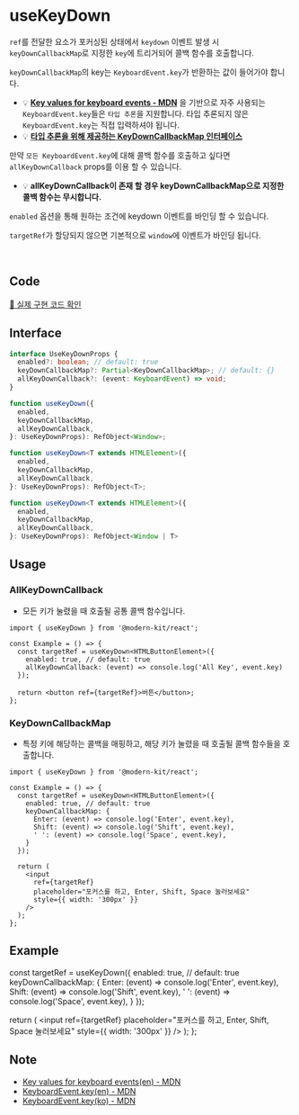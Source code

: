 
# useKeyDown

`ref`를 전달한 요소가 포커싱된 상태에서 `keydown` 이벤트 발생 시 `keyDownCallbackMap`로 지정한 `key`에 트리거되어 콜백 함수를 호출합니다.

`keyDownCallbackMap`의 key는 `KeyboardEvent.key`가 반환하는 값이 들어가야 합니다.
  - 💡 **[Key values for keyboard events - MDN](https://developer.mozilla.org/en-US/docs/Web/API/UI_Events/Keyboard_event_key_values)** 을 기반으로 자주 사용되는 `KeyboardEvent.key`들은 `타입 추론`을 지원합니다. 타입 추론되지 않은 `KeyboardEvent.key`는 직접 입력하셔야 됩니다.
  - 💡 **[타입 추론을 위해 제공하는 KeyDownCallbackMap 인터페이스](https://github.com/modern-agile-team/modern-kit/blob/main/packages/react/src/hooks/useKeyDown/keyDownCallbackMap.ts)**

만약 `모든 KeyboardEvent.key`에 대해 콜백 함수를 호출하고 싶다면 `allKeyDownCallback` props를 이용 할 수 있습니다.
  - 💡 **allKeyDownCallback이 존재 할 경우 keyDownCallbackMap으로 지정한 콜백 함수는 무시합니다.**

`enabled` 옵션을 통해 원하는 조건에 keydown 이벤트를 바인딩 할 수 있습니다.

`targetRef`가 할당되지 않으면 기본적으로 `window`에 이벤트가 바인딩 됩니다.


<br />

## Code
[🔗 실제 구현 코드 확인](https://github.com/modern-agile-team/modern-kit/blob/main/packages/react/src/hooks/useKeyDown/index.ts)

## Interface
```ts title="typescript"
interface UseKeyDownProps {
  enabled?: boolean; // default: true
  keyDownCallbackMap?: Partial<KeyDownCallbackMap>; // default: {}
  allKeyDownCallback?: (event: KeyboardEvent) => void;
}
```
```ts title="typescript"
function useKeyDown({
  enabled,
  keyDownCallbackMap,
  allKeyDownCallback,
}: UseKeyDownProps): RefObject<Window>;

function useKeyDown<T extends HTMLElement>({
  enabled,
  keyDownCallbackMap,
  allKeyDownCallback,
}: UseKeyDownProps): RefObject<T>;

function useKeyDown<T extends HTMLElement>({
  enabled,
  keyDownCallbackMap,
  allKeyDownCallback,
}: UseKeyDownProps): RefObject<Window | T> 
```

## Usage
### AllKeyDownCallback
-  모든 키가 눌렸을 때 호출될 공통 콜백 함수입니다.
```tsx title="typescript"
import { useKeyDown } from '@modern-kit/react';

const Example = () => {
  const targetRef = useKeyDown<HTMLButtonElement>({
    enabled: true, // default: true
    allKeyDownCallback: (event) => console.log('All Key', event.key)
  });

  return <button ref={targetRef}>버튼</button>;
};
```

### KeyDownCallbackMap
- 특정 키에 해당하는 콜백을 매핑하고, 해당 키가 눌렸을 때 호출될 콜백 함수들을 호출합니다.
```tsx title="typescript"
import { useKeyDown } from '@modern-kit/react';

const Example = () => {
  const targetRef = useKeyDown<HTMLButtonElement>({
    enabled: true, // default: true
    keyDownCallbackMap: {
      Enter: (event) => console.log('Enter', event.key), 
      Shift: (event) => console.log('Shift', event.key),
      ' ': (event) => console.log('Space', event.key),
    }
  });

  return (
    <input 
      ref={targetRef} 
      placeholder="포커스를 하고, Enter, Shift, Space 눌러보세요" 
      style={{ width: '300px' }} 
    />
  );
};
```

## Example
  const targetRef = useKeyDown({
    enabled: true, // default: true
    keyDownCallbackMap: {
      Enter: (event) => console.log('Enter', event.key), 
      Shift: (event) => console.log('Shift', event.key),
      ' ': (event) => console.log('Space', event.key),
    }
  });

  return (
    <input 
      ref={targetRef} 
      placeholder="포커스를 하고, Enter, Shift, Space 눌러보세요" 
      style={{ width: '300px' }} 
    />
  );
};

<Example />


## Note
- [Key values for keyboard events(en) - MDN](https://developer.mozilla.org/en-US/docs/Web/API/UI_Events/Keyboard_event_key_values)
- [KeyboardEvent.key(en) - MDN](https://developer.mozilla.org/en-US/docs/Web/API/KeyboardEvent/key)
- [KeyboardEvent.key(ko) - MDN](https://developer.mozilla.org/ko/docs/Web/API/KeyboardEvent/key)